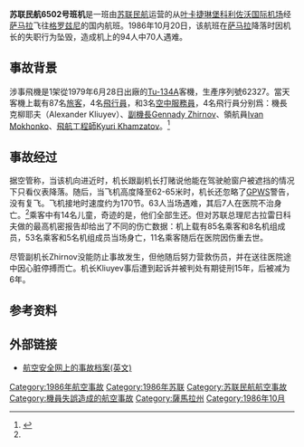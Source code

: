 {{copyedit|time=2016-02-03T01:40:32+00:00}}
{{Infobox Airliner accident
|name= 苏联民航6502号班机空难
|Crash image= Aeroflot Tu-134A CCCP-65862 LFSB 1975-12-28.png
|Image caption= 与失事客机同型的[[圖-134|Tu-134A]]
|Date= 1986年10月20日
|Type= 飞行员失误
|Site= [[萨马拉|萨马拉]] 
|Origin= [[叶卡捷琳堡|叶卡捷琳堡]][[科利佐沃国际机场|科利佐沃国际机场]]
|Last stopover= [[萨马拉|萨马拉]]{{link-en|库鲁莫奇國際機場|Kurumoch International Airport}}
|Destination= [[格罗兹尼|格罗兹尼]]
|Fatalities= 70
|Injuries= 24
|Aircraft Type= [[圖-134|Tu-134A]]
|Operator= 
|Tail Number= CCCP-65766
|Passengers= 87
|Crew= 7
|Survivors= 24
}}
'''苏联民航6502号班机'''是一班由[[俄羅斯航空|苏联民航]]运营的从[[叶卡捷琳堡|叶卡捷琳堡]][[科利佐沃国际机场|科利佐沃国际机场]]经[[萨马拉|萨马拉]]飞往[[格罗兹尼|格罗兹尼]]的国内航班。1986年10月20日，该航班在[[萨马拉|萨马拉]]{{link-en|库鲁莫奇國際機場|Kurumoch International Airport}}降落时因机长的失职行为坠毁，造成机上的94人中70人遇难。

== 事故背景 ==
涉事飛機是1架從1979年6月28日出廠的[[圖-134|Tu-134A]]客機，生產序列號62327。當天客機上載有87名[[旅客|旅客]]，4名[[飛行員|飛行員]]，和3名[[空中服務員|空中服務員]]，4名飛行員分别爲：機長克柳耶夫（Alexander Kliuyev）、[[副機師|副機長]][[Gennady_Zhirnov|Gennady Zhirnov]]、領航員[[Ivan_Mokhonko|Ivan Mokhonko]]、[[飛航工程師|飛航工程師]][[Kyuri_Khamzatov|Kyuri Khamzatov]]。<ref name="airdis">{{cite web| url =http://www.airdisaster.ru/database.php?id=73| script-title =ru:Катастрофа Ту-134А Северо-Кавказского УГА в а/п Курумоч (Куйбышев)| publisher =Airdisaster.ru| language =Ru| accessdate =2013-12-02| archive-date =2012-10-04| archive-url =https://web.archive.org/web/20121004055905/http://airdisaster.ru/database.php?id=73| dead-url =no}}</ref>

== 事故经过 ==
据空管称，当该机向{{link-en|库鲁莫奇國際機場|Kurumoch International Airport}}进近时，机长跟副机长打赌说他能在驾驶舱窗户被遮挡的情况下只看仪表降落。随后，当飞机高度降至62-65米时，机长还忽略了[[地面迫近警告系統|GPWS]]警告，没有复飞。飞机接地时速度约为170节。63人当场遇难，其后7人在医院不治身亡。<ref name="airdis"/>乘客中有14名儿童，奇迹的是，他们全部生还。但对苏联总理尼古拉雷日科夫做的最高机密报告却给出了不同的伤亡数据：机上载有85名乘客和8名机组成员，53名乘客和5名机组成员当场身亡，11名乘客随后在医院因伤重去世。

尽管副机长Zhirnov没能防止事故发生，但他随后努力营救伤员，并在送往医院途中因心脏停搏而亡。机长Kliuyev事后遭到起诉并被判处有期徒刑15年，后被减为6年。

== 参考资料 ==

{{Reflist}}

==外部链接==
* [http://aviation-safety.net/database/record.php?id=19861020-1 航空安全网上的事故档案(英文)] {{Wayback|url=http://aviation-safety.net/database/record.php?id=19861020-1 |date=20130626070645 }}

{{1986年航空事故}}
[[Category:1986年航空事故|Category:1986年航空事故]]
[[Category:1986年苏联|Category:1986年苏联]]
[[Category:苏联民航航空事故|Category:苏联民航航空事故]]
[[Category:機員失誤造成的航空事故|Category:機員失誤造成的航空事故]]
[[Category:薩馬拉州|Category:薩馬拉州]]
[[Category:1986年10月|Category:1986年10月]]